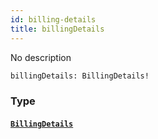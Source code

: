 ```yaml
---
id: billing-details
title: billingDetails
---
```


No description

```graphql
billingDetails: BillingDetails!

```

### Type

#### [`BillingDetails`](/docs/graphql/objects/billing-details)
